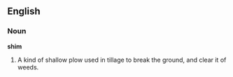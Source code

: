 ==English==

===Noun===

'''shim'''

#A kind of shallow plow used in tillage to break the ground, and clear it of weeds.